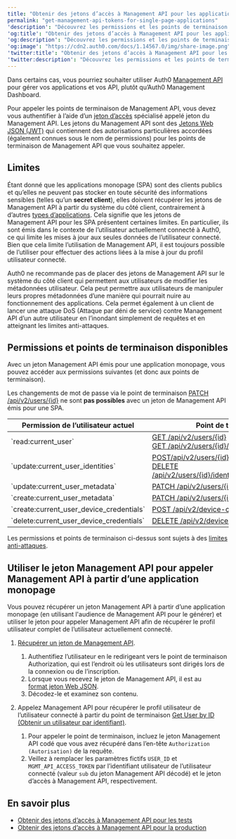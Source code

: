 ```yaml
---
title: "Obtenir des jetons d’accès à Management API pour les applications monopages"
permalink: "get-management-api-tokens-for-single-page-applications"
'description': "Découvrez les permissions et les points de terminaison disponibles pour les jetons d’accès Management API pour les applications MONOPAGE (SPA)."
'og:title': "Obtenir des jetons d’accès à Management API pour les applications monopages"
'og:description': "Découvrez les permissions et les points de terminaison disponibles pour les jetons d’accès Management API pour les applications MONOPAGE (SPA)."
'og:image': "https://cdn2.auth0.com/docs/1.14567.0/img/share-image.png"
'twitter:title': "Obtenir des jetons d’accès à Management API pour les applications monopages"
'twitter:description': "Découvrez les permissions et les points de terminaison disponibles pour les jetons d’accès Management API pour les applications MONOPAGE (SPA)."
---
```


Dans certains cas, vous pourriez souhaiter utiliser Auth0 [Management API](/docs/fr-ca/api/management/v2#!) pour gérer vos applications et vos API, plutôt qu’Auth0 Management Dashboard.

Pour appeler les points de terminaison de Management API, vous devez vous authentifier à l’aide d’un [jeton d’accès](/docs/fr-ca/secure/tokens/access-tokens) spécialisé appelé jeton du Management API. Les jetons du Management API sont des [Jetons Web JSON (JWT)](/docs/fr-ca/secure/tokens/json-web-tokens) qui contiennent des autorisations particulières accordées (également connues sous le nom de permissions) pour les points de terminaison de Management API que vous souhaitez appeler.

## Limites

Étant donné que les applications monopage (SPA) sont des clients publics et qu’elles ne peuvent pas stocker en toute sécurité des informations sensibles (telles qu’un **secret client**), elles doivent récupérer les jetons de Management API à partir du système du côté client, contrairement à d’autres [types d’applications](/docs/fr-ca/get-started/applications). Cela signifie que les jetons de Management API pour les SPA présentent certaines limites. En particulier, ils sont émis dans le contexte de l’utilisateur actuellement connecté à Auth0, ce qui limite les mises à jour aux seules données de l’utilisateur connecté. Bien que cela limite l’utilisation de Management API, il est toujours possible de l’utiliser pour effectuer des actions liées à la mise à jour du profil utilisateur connecté.

<Warning>

Auth0 ne recommande pas de placer des jetons de Management API sur le système du côté client qui permettent aux utilisateurs de modifier les métadonnées utilisateur. Cela peut permettre aux utilisateurs de manipuler leurs propres métadonnées d’une manière qui pourrait nuire au fonctionnement des applications. Cela permet également à un client de lancer une attaque DoS (Attaque par déni de service) contre Management API d’un autre utilisateur en l’inondant simplement de requêtes et en atteignant les limites anti-attaques.

</Warning>

## Permissions et points de terminaison disponibles

Avec un jeton <Tooltip href="/docs/fr-ca/glossary?term=management-api" tip="Management API
Un produit permettant aux clients d’effectuer des tâches administratives." cta="Voir le glossaire">Management API</Tooltip> émis pour une application monopage, vous pouvez accéder aux permissions suivantes (et donc aux points de terminaison).

<Callout icon="file-lines" color="#0EA5E9" iconType="regular">

Les changements de mot de passe via le point de terminaison [PATCH /api/v2/users/{id}](/docs/fr-ca/api/management/v2#!/Users/patch_users_by_id) ne sont **pas possibles** avec un jeton de Management API émis pour une SPA.

</Callout>

<table class="table"><thead>
<tr>
<th><strong>Permission de l’utilisateur actuel</strong></th>
<th><strong>Point de terminaison</strong></th>
</tr>
</thead>
<tbody>
<tr>
<td>`read:current_user`</td>
<td><a href="/docs/fr-ca/api/management/v2#!/Users/get_users_by_id">GET /api/v2/users/{id}</a> <br/> <a href="/docs/fr-ca/api/management/v2#!/Users/get_enrollments">GET /api/v2/users/{id}/enrollments</a></td>
</tr>
<tr>
<td>`update:current_user_identities`</td>
<td><a href="/docs/fr-ca/api/management/v2#!/Users/post_identities">POST/api/v2/users/{id}/identities</a> <br/> <a href="/docs/fr-ca/api/management/v2#!/Users/delete_user_identity_by_user_id">DELETE /api/v2/users/{id}/identities/{provider}/{user_id}</a></td>
</tr>
<tr>
<td>`update:current_user_metadata`</td>
<td><a href="/docs/fr-ca/api/management/v2#!/Users/patch_users_by_id">PATCH /api/v2/users/{id}</a></td>
</tr>
<tr>
<td>`create:current_user_metadata`</td>
<td><a href="/docs/fr-ca/api/management/v2#!/Users/patch_users_by_id">PATCH /api/v2/users/{id}</a></td>
</tr>
<tr>
<td>`create:current_user_device_credentials`</td>
<td><a href="/docs/fr-ca/api/management/v2#!/Device_Credentials/post_device_credentials">POST /api/v2/device-credentials</a></td>
</tr>
<tr>
<td>`delete:current_user_device_credentials`</td>
<td><a href="/docs/fr-ca/api/management/v2#!/Device_Credentials/delete_device_credentials_by_id">DELETE /api/v2/device-credentials/{id}</a></td>
</tr>
</tbody>
</table>

<Callout icon="file-lines" color="#0EA5E9" iconType="regular">

Les permissions et points de terminaison ci-dessus sont sujets à des [limites anti-attaques](/docs/fr-ca/troubleshoot/customer-support/operational-policies/rate-limit-policy).

</Callout>

## Utiliser le jeton Management API pour appeler Management API à partir d’une application monopage

Vous pouvez récupérer un jeton Management API à partir d’une application monopage (en utilisant l'<Tooltip data-tooltip-id="react-containers-DefinitionTooltip-1" tip="">audience</Tooltip> de Management API pour le générer) et utiliser le jeton pour appeler Management API afin de récupérer le profil utilisateur complet de l’utilisateur actuellement connecté.

1. [Récupérer un jeton de Management API](/docs/fr-ca/secure/tokens/access-tokens/management-api-access-tokens/get-management-api-access-tokens-for-production).

   1. Authentifiez l’utilisateur en le redirigeant vers le point de terminaison Authorization, qui est l’endroit où les utilisateurs sont dirigés lors de la connexion ou de l’inscription.
   2. Lorsque vous recevez le jeton de Management API, il est au [format jeton Web JSON](/docs/fr-ca/secure/tokens/json-web-tokens/json-web-token-structure).
   3. Décodez-le et examinez son contenu.
2. Appelez Management API pour récupérer le profil utilisateur de l’utilisateur connecté à partir du point de terminaison [Get User by ID (Obtenir un utilisateur par identifiant)](/docs/fr-ca/api/management/v2#!/Users/get_users_by_id).

   1. Pour appeler le point de terminaison, incluez le jeton Management API codé que vous avez récupéré dans l’en-tête `Authorization (Autorisation)` de la requête.
   2. Veillez à remplacer les paramètres fictifs `USER_ID` et `MGMT_API_ACCESS_TOKEN` par l’identifiant utilisateur de l’utilisateur connecté (valeur `sub` du jeton Management API décodé) et le jeton d’accès à Management API, respectivement.

## En savoir plus

* [Obtenir des jetons d’accès à Management API pour les tests](/docs/fr-ca/secure/tokens/access-tokens/management-api-access-tokens/get-management-api-access-tokens-for-testing)
* [Obtenir des jetons d’accès à Management API pour la production](/docs/fr-ca/secure/tokens/access-tokens/management-api-access-tokens/get-management-api-access-tokens-for-production)